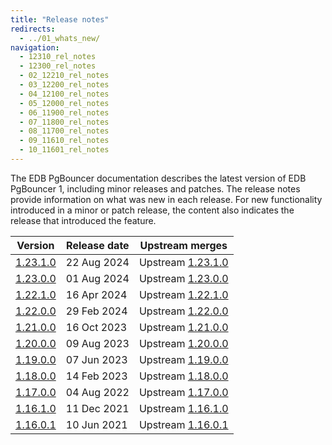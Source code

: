 ```yaml
---
title: "Release notes"
redirects:
  - ../01_whats_new/
navigation:
  - 12310_rel_notes
  - 12300_rel_notes
  - 02_12210_rel_notes
  - 03_12200_rel_notes
  - 04_12100_rel_notes
  - 05_12000_rel_notes
  - 06_11900_rel_notes
  - 07_11800_rel_notes
  - 08_11700_rel_notes
  - 09_11610_rel_notes
  - 10_11601_rel_notes
---
```


The EDB PgBouncer documentation describes the latest version of EDB PgBouncer 1, including minor releases and patches. The release notes provide information on what was new in each release. For new functionality introduced in a minor or patch release, the content also indicates the release that introduced the feature.

|            Version             | Release date |                               Upstream merges                                |
| ------------------------------ | ------------ | ---------------------------------------------------------------------------- |
| [1.23.1.0](12310_rel_notes)    | 22 Aug 2024  | Upstream [1.23.1.0](https://www.pgbouncer.org/changelog.html#pgbouncer-123x) |
| [1.23.0.0](12300_rel_notes)    | 01 Aug 2024  | Upstream [1.23.0.0](https://www.pgbouncer.org/changelog.html#pgbouncer-123x) |
| [1.22.1.0](02_12210_rel_notes) | 16 Apr 2024  | Upstream [1.22.1.0](https://www.pgbouncer.org/changelog.html#pgbouncer-122x) |
| [1.22.0.0](03_12200_rel_notes) | 29 Feb 2024  | Upstream [1.22.0.0](https://www.pgbouncer.org/changelog.html#pgbouncer-122x) |
| [1.21.0.0](04_12100_rel_notes) | 16 Oct 2023  | Upstream [1.21.0.0](https://www.pgbouncer.org/changelog.html#pgbouncer-121x) |
| [1.20.0.0](05_12000_rel_notes) | 09 Aug 2023  | Upstream [1.20.0.0](https://www.pgbouncer.org/changelog.html#pgbouncer-120x) |
| [1.19.0.0](06_11900_rel_notes) | 07 Jun 2023  | Upstream [1.19.0.0](https://www.pgbouncer.org/changelog.html#pgbouncer-119x) |
| [1.18.0.0](07_11800_rel_notes) | 14 Feb 2023  | Upstream [1.18.0.0](https://www.pgbouncer.org/changelog.html#pgbouncer-118x) |
| [1.17.0.0](08_11700_rel_notes) | 04 Aug 2022  | Upstream [1.17.0.0](https://www.pgbouncer.org/changelog.html#pgbouncer-117x) |
| [1.16.1.0](09_11610_rel_notes) | 11 Dec 2021  | Upstream [1.16.1.0](https://www.pgbouncer.org/changelog.html#pgbouncer-116x) |
| [1.16.0.1](10_11601_rel_notes) | 10 Jun 2021  | Upstream [1.16.0.1](https://www.pgbouncer.org/changelog.html#pgbouncer-116x) |

